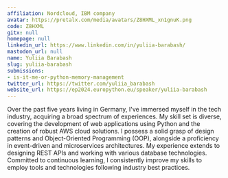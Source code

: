 ```yaml
---
affiliation: Nordcloud, IBM company
avatar: https://pretalx.com/media/avatars/Z8HXML_xn1gnuK.png
code: Z8HXML
gitx: null
homepage: null
linkedin_url: https://www.linkedin.com/in/yuliia-barabash/
mastodon_url: null
name: Yuliia Barabash
slug: yuliia-barabash
submissions:
- is-it-me-or-python-memory-management
twitter_url: https://twitter.com/yuliia_barabash
website_url: https://ep2024.europython.eu/speaker/yuliia-barabash
---
```


Over the past five years living in Germany, I've immersed myself in the tech industry, acquiring a broad spectrum of experiences. My skill set is diverse, covering the development of web applications using Python and the creation of robust AWS cloud solutions. I possess a solid grasp of design patterns and Object-Oriented Programming (OOP), alongside a proficiency in event-driven and microservices architectures. My experience extends to designing REST APIs and working with various database technologies. Committed to continuous learning, I consistently improve my skills to employ tools and technologies following industry best practices.
